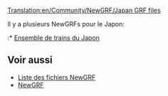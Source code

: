 [[Translation:en/Community/NewGRF/Japan GRF files]]


{{fr/Compléter|Ensemble de GRFs au Japon}}
{{fr/Community/NewGRF/NewGRF Pays|
Drapeau=en/Community/NewGRF/800px-Flag of Japan.png|
nom=Japon|
siteWeb=www.as-st.com/ttd/japan/index.html|
nomEnsemble=Ensemble de trains du Japon}}
Il y a plusieurs NewGRFs pour le Japon:
:* [http://www.as-st.com/ttd/japan/index.html Ensemble de trains du Japon]

== Voir aussi ==
* [[fr/Community/NewGRF/Main Page|Liste des fichiers NewGRF]]
* [[fr/Manual/NewGRF|NewGRF]]

